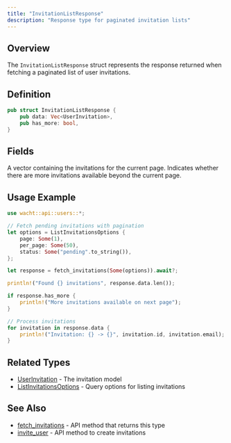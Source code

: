 ```yaml
---
title: "InvitationListResponse"
description: "Response type for paginated invitation lists"
---
```


## Overview

The `InvitationListResponse` struct represents the response returned when fetching a paginated list of user invitations.

## Definition

```rust
pub struct InvitationListResponse {
    pub data: Vec<UserInvitation>,
    pub has_more: bool,
}
```

## Fields

<ParamField path="data" type="Vec<UserInvitation>" required>
  A vector containing the invitations for the current page.
</ParamField>

<ParamField path="has_more" type="bool" required>
  Indicates whether there are more invitations available beyond the current page.
</ParamField>

## Usage Example

```rust
use wacht::api::users::*;

// Fetch pending invitations with pagination
let options = ListInvitationsOptions {
    page: Some(1),
    per_page: Some(50),
    status: Some("pending".to_string()),
};

let response = fetch_invitations(Some(options)).await?;

println!("Found {} invitations", response.data.len());

if response.has_more {
    println!("More invitations available on next page");
}

// Process invitations
for invitation in response.data {
    println!("Invitation: {} -> {}", invitation.id, invitation.email);
}
```

## Related Types

- [UserInvitation](/rust-sdk/types/user-invitation) - The invitation model
- [ListInvitationsOptions](/rust-sdk/types/list-invitations-options) - Query options for listing invitations

## See Also

- [fetch_invitations](/rust-sdk/api/fetch-invitations) - API method that returns this type
- [invite_user](/rust-sdk/api/invite-user) - API method to create invitations
